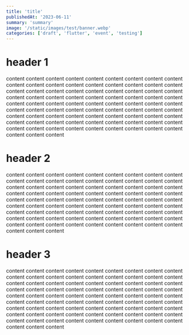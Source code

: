 ```yaml
---
title: 'title'
publishedAt: '2023-06-11'
summary: 'summary'
image: '/static/images/test/banner.webp'
categories: ['draft', 'flutter', 'event', 'testing']
---
```


# header 1
content content content content content content content content content content content content content content content content content content content content content content content content content content content content content content content content content content content content content content content content content content content content content content content content content content content content content content content content content content content content content content content content content content content content content content content content content content content content content content content content content content content content 

# header 2
content content content content content content content content content content content content content content content content content content content content content content content content content content content content content content content content content content content content content content content content content content content content content content content content content content content content content content content content content content content content content content content content content content content content content content content content content content content content content content content content content content content content 

# header 3
content content content content content content content content content content content content content content content content content content content content content content content content content content content content content content content content content content content content content content content content content content content content content content content content content content content content content content content content content content content content content content content content content content content content content content content content content content content content content content content content content content content content 

